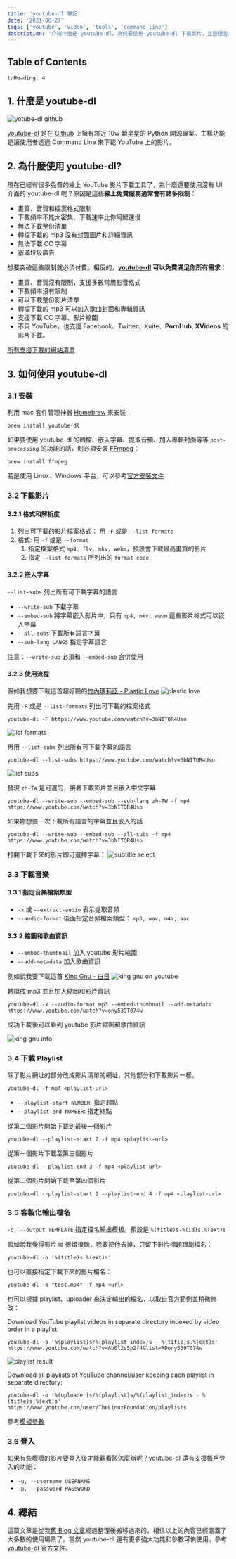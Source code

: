 ```yaml
---
title: 'youtube-dl 筆記'
date: '2021-06-27'
tags: ['youtube', 'video', 'tools', 'command line']
description: '介紹什麼是 youtube-dl、為何要使用 youtube-dl 下載影片，並整理各種常用的使用情境，包含下載影片、下載音樂、下載影片清單、客製化輸出檔名等等。'
---
```


## Table of Contents

```toc
toHeading: 4
```

## 1. 什麼是 youtube-dl

![yotube-dl github](../images/youtube-dl-note/youtube-dl-github.png)

[youtube-dl](https://github.com/ytdl-org/youtube-dl) 是在 [Github](https://github.com/) 上擁有將近 10w 顆星星的 Python 開源專案。主樣功能是讓使用者透過 Command Line 來下載 YouTube 上的影片。

## 2. 為什麼使用 youtube-dl?

現在已經有很多免費的線上 YouTube 影片下載工具了，為什麼還要使用沒有 UI 介面的 youtube-dl 呢？原因是這些**線上免費服務通常會有諸多限制**：

- 畫質、音質和檔案格式限制
- 下載頻率不能太密集、下載速率比你阿嬤還慢
- 無法下載整份清單
- 轉檔下載的 mp3 沒有封面圖片和詳細資訊
- 無法下載 CC 字幕
- 塞滿垃圾廣告

想要突破這些限制就必須付費。相反的，**[youtube-dl](https://github.com/ytdl-org/youtube-dl) 可以免費滿足你所有需求**：

- 畫質、音質沒有限制，支援多數常用影音格式
- 下載頻率沒有限制
- 可以下載整份影片清單
- 轉檔下載的 mp3 可以加入歌曲封面和專輯資訊
- 支援下載 CC 字幕、影片縮圖
- 不只 YouTube，也支援 Facebook、Twitter、Xuite、**PornHub**, **XVideos** 的影片下載。

[所有支援下載的網站清單](https://github.com/ytdl-org/youtube-dl/blob/master/docs/supportedsites.md)

## 3. 如何使用 youtube-dl

### 3.1 安裝

利用 mac 套件管理神器 [Homebrew](https://brew.sh) 來安裝：

```shell
brew install youtube-dl
```

如果要使用 youtube-dl 的轉檔、嵌入字幕、提取音頻、加入專輯封面等等 `post-processing` 的功能的話，則必須安裝 [FFmpeg](https://www.ffmpeg.org)：

```shell
brew install ffmpeg
```

若是使用 Linux、Windows 平台，可以參考[官方安裝文件](https://github.com/ytdl-org/youtube-dl#installation)

### 3.2 下載影片

#### 3.2.1 格式和解析度

1. 列出可下載的影片檔案格式： 用 `-F` 或是 `--list-formats`
2. 格式: 用 `-f` 或是 `--format`
   1. 指定檔案格式 `mp4, flv, mkv, webm`，預設會下載最高畫質的影片
   2. 指定 `--list-formats` 所列出的 `format code`

#### 3.2.2 嵌入字幕

`--list-subs` 列出所有可下載字幕的語言

- `--write-sub` 下載字幕
- `--embed-sub` 將字幕嵌入影片中，只有 `mp4, mkv, webm` 這些影片格式可以嵌入字幕
- `--all-subs` 下載所有語言字幕
- `—-sub-lang LANGS` 指定字幕語言

注意：`--write-sub` 必須和 `--embed-sub` 合併使用

#### 3.2.3 使用流程

假如我想要下載這首超好聽的[竹內瑪莉亞 - Plastic Love](https://www.youtube.com/watch?v=3bNITQR4Uso)
![plastic love](../images/youtube-dl-note/plastic-love.png)

先用 `-F` 或是 `--list-formats` 列出可下載的檔案格式

```shell
youtube-dl -F https://www.youtube.com/watch?v=3bNITQR4Uso
```

![list formats](../images/youtube-dl-note/list-formats.png)

再用 `--list-subs` 列出所有可下載字幕的語言

```shell
youtube-dl --list-subs https://www.youtube.com/watch?v=3bNITQR4Uso
```

![list subs](../images/youtube-dl-note/list-subs.png)

發現 `zh-TW` 是可選的，接著下載影片並且嵌入中文字幕

```shell
youtube-dl --write-sub --embed-sub --sub-lang zh-TW -f mp4 https://www.youtube.com/watch?v=3bNITQR4Uso
```

如果妳想要一次下載所有語言的字幕並且嵌入的話

```shell
youtube-dl --write-sub --embed-sub --all-subs -f mp4 https://www.youtube.com/watch?v=3bNITQR4Uso
```

打開下載下來的影片即可選擇字幕：
![subtitle select](../images/youtube-dl-note/subtitle-select.png)

### 3.3 下載音樂

#### 3.3.1 指定音樂檔案類型

- `-x` 或 `--extract-audio` 表示提取音頻
- `--audio-format` 後面指定音頻檔案類型： `mp3, wav, m4a, aac`

#### 3.3.2 縮圖和歌曲資訊

- `--embed-thumbnail` 加入 youtube 影片縮圖
- `—-add-metadata` 加入歌曲資訊

例如說我要下載這首 [King Gnu - 白日](https://www.youtube.com/watch?v=ony539T074w)
![king gnu on youtube](../images/youtube-dl-note/king-gnu.png)

轉檔成 mp3 並且加入縮圖和影片資訊

```shell
youtube-dl -x --audio-format mp3 --embed-thumbnail --add-metadata https://www.youtube.com/watch?v=ony539T074w
```

成功下載後可以看到 youtube 影片縮圖和歌曲資訊

![king gnu info](../images/youtube-dl-note/king-gnu-info.png)

### 3.4 下載 Playlist

除了影片網址的部分改成影片清單的網址，其他部分和下載影片一樣。

```shell
youtube-dl -f mp4 <playlist-url>
```

- `--playlist-start NUMBER`: 指定起點
- `—-playlist-end NUMBER`: 指定終點

從第二個影片開始下載到最後一個影片

```shell
youtube-dl --playlist-start 2 -f mp4 <playlist-url>
```

從第一個影片下載至第三個影片

```shell
youtube-dl --playlist-end 3 -f mp4 <playlist-url>
```

從第二個影片開始下載至第四個影片

```shell
youtube-dl --playlist-start 2 --playlist-end 4 -f mp4 <playlist-url>
```

### 3.5 客製化輸出檔名

`-o, --output TEMPLATE` 指定檔名輸出模板。預設是 `%(title)s-%(id)s.%(ext)s`

假如說我覺得影片 id 很煩很醜，我要把他去掉，只留下影片標題跟副檔名：

```shell
youtube-dl -o '%(title)s.%(ext)s'
```

也可以直接指定下載下來的影片檔名：

```shell
youtube-dl -o "test.mp4" -f mp4 <url>
```

也可以根據 playlist、uploader 來決定輸出的檔名，以取自官方範例並稍微修改：

Download YouTube playlist videos in separate directory indexed by video order in a playlist

```shell
youtube-dl -o '%(playlist)s/%(playlist_index)s - %(title)s.%(ext)s' https://www.youtube.com/watch?v=Ab0l2s5p2f4&list=RDony539T074w
```

![playlist result](../images/youtube-dl-note/playlist-result.png)

Download all playlists of YouTube channel/user keeping each playlist in separate directory:

```shell
youtube-dl -o '%(uploader)s/%(playlist)s/%(playlist_index)s - %(title)s.%(ext)s' https://www.youtube.com/user/TheLinuxFoundation/playlists
```

參考[模板參數](https://github.com/ytdl-org/youtube-dl#output-template)

### 3.6 登入

如果有些壞壞的影片要登入後才能觀看該怎麼辦呢？youtube-dl 還有支援帳戶登入的功能：

- `-u, --username USERNAME`
- `-p, --password PASSWORD`

## 4. 總結

這篇文章是從我[舊 Blog 文章](https://yogapan.github.io/2017/08/16/Youtube-dl%E6%BF%83%E7%B8%AE%E6%95%99%E5%AD%B8%E7%AD%86%E8%A8%98/)經過整理後搬移過來的，相信以上的內容已經涵蓋了大多數的使用場景了。當然 youtube-dl 還有更多強大功能和參數可供使用，參考 [youtube-dl 官方文件](https://github.com/ytdl-org/youtube-dl)。
